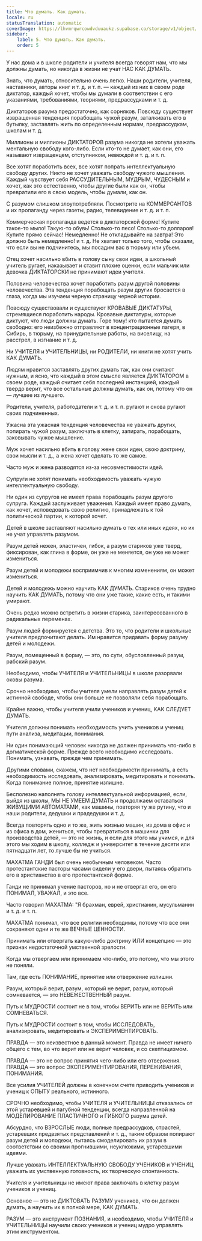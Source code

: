 ```yaml
---
title: Что думать. Как думать.
locale: ru
statusTranslation: automatic
coverImage: https://lhvmrqwrcowdvduuaukz.supabase.co/storage/v1/object/public/strapi-uploads/small_cover-educacion-fundamental.webp-2d51a7828a2b1309555be27f7e2a61a0.webp
sidebar:
    label: 5. Что думать. Как думать.
    order: 5
---
```

У нас дома и в школе родители и учителя всегда говорят нам, что мы должны думать, но никогда в жизни не учат НАС КАК ДУМАТЬ.

Знать, что думать, относительно очень легко. Наши родители, учителя, наставники, авторы книг и т. д. и т. п. — каждый из них в своем роде диктатор, каждый хочет, чтобы мы думали в соответствии с его указаниями, требованиями, теориями, предрассудками и т. д.

Диктаторов разума предостаточно, как сорняков. Повсюду существует извращенная тенденция порабощать чужой разум, заталкивать его в бутылку, заставлять жить по определенным нормам, предрассудкам, школам и т. д.

Миллионы и миллионы ДИКТАТОРОВ разума никогда не хотели уважать ментальную свободу кого-либо. Если кто-то не думает, как они, его называют извращенцем, отступником, невеждой и т. д. и т. п.

Все хотят поработить всех, все хотят попрать интеллектуальную свободу других. Никто не хочет уважать свободу чужого мышления. Каждый чувствует себя РАССУДИТЕЛЬНЫМ, МУДРЫМ, ЧУДЕСНЫМ и хочет, как это естественно, чтобы другие были как он, чтобы превратили его в свою модель, чтобы думали, как он.

С разумом слишком злоупотребляли. Посмотрите на КОММЕРСАНТОВ и их пропаганду через газеты, радио, телевидение и т. д. и т. п.

Коммерческая пропаганда ведется в диктаторской форме! Купите такое-то мыло! Такую-то обувь! Столько-то песо! Столько-то долларов! Купите прямо сейчас! Немедленно! Не откладывайте на завтра! Это должно быть немедленно! и т. д. Не хватает только того, чтобы сказали, что если вы не подчинитесь, мы посадим вас в тюрьму или убьем.

Отец хочет насильно вбить в голову сыну свои идеи, а школьный учитель ругает, наказывает и ставит плохие оценки, если мальчик или девочка ДИКТАТОРСКИ не принимают идеи учителя.

Половина человечества хочет поработить разум другой половины человечества. Эта тенденция порабощать разум других бросается в глаза, когда мы изучаем черную страницу черной истории.

Повсюду существовали и существуют КРОВАВЫЕ ДИКТАТУРЫ, стремящиеся поработить народы. Кровавые диктатуры, которые диктуют, что люди должны думать. Горе тому! кто пытается думать свободно: его неизбежно отправляют в концентрационные лагеря, в Сибирь, в тюрьму, на принудительные работы, на виселицу, на расстрел, в изгнание и т. д.

Ни УЧИТЕЛЯ и УЧИТЕЛЬНИЦЫ, ни РОДИТЕЛИ, ни книги не хотят учить КАК ДУМАТЬ.

Людям нравится заставлять других думать так, как они считают нужным, и ясно, что каждый в этом смысле является ДИКТАТОРОМ в своем роде, каждый считает себя последней инстанцией, каждый твердо верит, что все остальные должны думать, как он, потому что он — лучшее из лучшего.

Родители, учителя, работодатели и т. д. и т. п. ругают и снова ругают своих подчиненных.

Ужасна эта ужасная тенденция человечества не уважать других, попирать чужой разум, заключать в клетку, запирать, порабощать, заковывать чужое мышление.

Муж хочет насильно вбить в голову жене свои идеи, свою доктрину, свои мысли и т. д., а жена хочет сделать то же самое.

Часто муж и жена разводятся из-за несовместимости идей.

Супруги не хотят понимать необходимость уважать чужую интеллектуальную свободу.

Ни один из супругов не имеет права порабощать разум другого супруга. Каждый заслуживает уважения. Каждый имеет право думать, как хочет, исповедовать свою религию, принадлежать к той политической партии, к которой хочет.

Детей в школе заставляют насильно думать о тех или иных идеях, но их не учат управлять разумом.

Разум детей нежен, эластичен, гибок, а разум стариков уже тверд, фиксирован, как глина в форме, он уже не меняется, он уже не может измениться.

Разум детей и молодежи восприимчив к многим изменениям, он может измениться.

Детей и молодежь можно научить КАК ДУМАТЬ. Стариков очень трудно научить КАК ДУМАТЬ, потому что они уже такие, какие есть, и такими умирают.

Очень редко можно встретить в жизни старика, заинтересованного в радикальных переменах.

Разум людей формируется с детства. Это то, что родители и школьные учителя предпочитают делать. Им нравится придавать форму разуму детей и молодежи.

Разум, помещенный в форму, — это, по сути, обусловленный разум, рабский разум.

Необходимо, чтобы УЧИТЕЛЯ и УЧИТЕЛЬНИЦЫ в школе разорвали оковы разума.

Срочно необходимо, чтобы учителя умели направлять разум детей к истинной свободе, чтобы они больше не позволяли себя порабощать.

Крайне важно, чтобы учителя учили учеников и учениц, КАК СЛЕДУЕТ ДУМАТЬ.

Учителя должны понимать необходимость учить учеников и учениц пути анализа, медитации, понимания.

Ни один понимающий человек никогда не должен принимать что-либо в догматической форме. Прежде всего необходимо исследовать. Понимать, узнавать, прежде чем принимать.

Другими словами, скажем, что нет необходимости принимать, а есть необходимость исследовать, анализировать, медитировать и понимать. Когда понимание полное, принятие излишне.

Бесполезно наполнять голову интеллектуальной информацией, если, выйдя из школы, МЫ НЕ УМЕЕМ ДУМАТЬ и продолжаем оставаться ЖИВУЩИМИ АВТОМАТАМИ, как машины, повторяя ту же рутину, что и наши родители, дедушки и прадедушки и т. д.

Всегда повторять одно и то же, жить жизнью машин, из дома в офис и из офиса в дом, жениться, чтобы превратиться в машинки для производства детей, — это не жизнь, и если для этого мы учимся, и для этого мы ходим в школу, колледж и университет в течение десяти или пятнадцати лет, то лучше бы не учиться.

МАХАТМА ГАНДИ был очень необычным человеком. Часто протестантские пасторы часами сидели у его двери, пытаясь обратить его в христианство в его протестантской форме.

Ганди не принимал учение пасторов, но и не отвергал его, он его ПОНИМАЛ, УВАЖАЛ, и это все.

Часто говорил МАХАТМА: "Я брахман, еврей, христианин, мусульманин и т. д. и т. п.

МАХАТМА понимал, что все религии необходимы, потому что все они сохраняют одни и те же ВЕЧНЫЕ ЦЕННОСТИ.

Принимать или отвергать какую-либо доктрину ИЛИ концепцию — это признак недостаточной умственной зрелости.

Когда мы отвергаем или принимаем что-либо, это потому, что мы этого не поняли.

Там, где есть ПОНИМАНИЕ, принятие или отвержение излишни.

Разум, который верит, разум, который не верит, разум, который сомневается, — это НЕВЕЖЕСТВЕННЫЙ разум.

Путь к МУДРОСТИ состоит не в том, чтобы ВЕРИТЬ или не ВЕРИТЬ или СОМНЕВАТЬСЯ.

Путь к МУДРОСТИ состоит в том, чтобы ИССЛЕДОВАТЬ, анализировать, медитировать и ЭКСПЕРИМЕНТИРОВАТЬ.

ПРАВДА — это неизвестное в данный момент. Правда не имеет ничего общего с тем, во что верит или не верит человек, и со скептицизмом.

ПРАВДА — это не вопрос принятия чего-либо или его отвержения. ПРАВДА — это вопрос ЭКСПЕРИМЕНТИРОВАНИЯ, ПЕРЕЖИВАНИЯ, ПОНИМАНИЯ.

Все усилия УЧИТЕЛЕЙ должны в конечном счете приводить учеников и учениц к ОПЫТУ реального, истинного.

СРОЧНО необходимо, чтобы УЧИТЕЛЯ и УЧИТЕЛЬНИЦЫ отказались от этой устаревшей и пагубной тенденции, всегда направленной на МОДЕЛИРОВАНИЕ ПЛАСТИЧНОГО и ГИБКОГО разума детей.

Абсурдно, что ВЗРОСЛЫЕ люди, полные предрассудков, страстей, устаревших предвзятых представлений и т. д., таким образом попирают разум детей и молодежи, пытаясь смоделировать их разум в соответствии со своими прогнившими, неуклюжими, устаревшими идеями.

Лучше уважать ИНТЕЛЛЕКТУАЛЬНУЮ СВОБОДУ УЧЕНИКОВ и УЧЕНИЦ, уважать их умственную готовность, их творческую спонтанность.

Учителя и учительницы не имеют права заключать в клетку разум учеников и учениц.

Основное — это не ДИКТОВАТЬ РАЗУМУ учеников, что он должен думать, а научить их в полной мере, КАК ДУМАТЬ.

РАЗУМ — это инструмент ПОЗНАНИЯ, и необходимо, чтобы УЧИТЕЛЯ и УЧИТЕЛЬНИЦЫ научили своих учеников и учениц мудро управлять этим инструментом.

